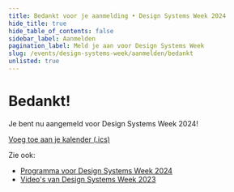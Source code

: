 ```yaml
---
title: Bedankt voor je aanmelding • Design Systems Week 2024
hide_title: true
hide_table_of_contents: false
sidebar_label: Aanmelden
pagination_label: Meld je aan voor Design Systems Week
slug: /events/design-systems-week/aanmelden/bedankt
unlisted: true
---
```


# Bedankt!

Je bent nu aangemeld voor Design Systems Week 2024!

[Voeg toe aan je kalender (.ics)](/dsweek-2024/dsweek-2024.ics)

Zie ook:

- [Programma voor Design Systems Week 2024](/events/design-systems-week-2024/programma)
- [Video's van Design Systems Week 2023](/events/design-systems-week-2023/programma)
